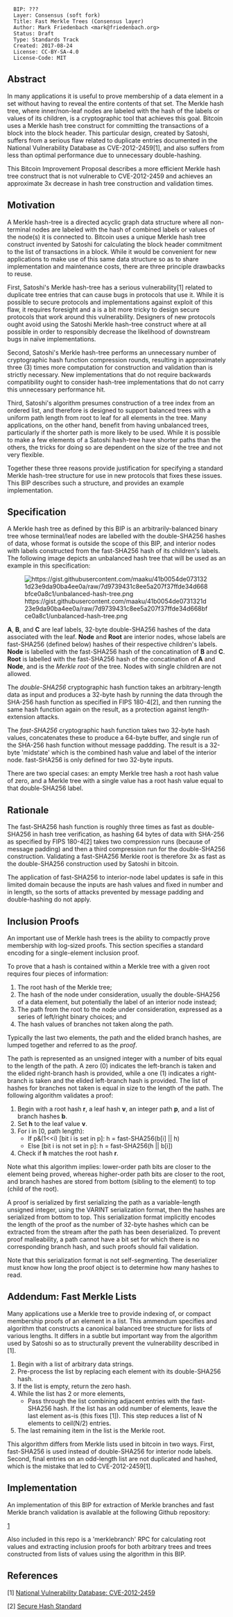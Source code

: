 <pre>
  BIP: ???
  Layer: Consensus (soft fork)
  Title: Fast Merkle Trees (Consensus layer)
  Author: Mark Friedenbach <mark@friedenbach.org>
  Status: Draft
  Type: Standards Track
  Created: 2017-08-24
  License: CC-BY-SA-4.0
  License-Code: MIT
</pre>

==Abstract==

In many applications it is useful to prove membership of a data element in a set without having to reveal the entire contents of that set.
The Merkle hash tree, where inner/non-leaf nodes are labeled with the hash of the labels or values of its children, is a cryptographic tool that achieves this goal.
Bitcoin uses a Merkle hash tree construct for committing the transactions of a block into the block header.
This particular design, created by Satoshi, suffers from a serious flaw related to duplicate entries documented in the National Vulnerability Database as CVE-2012-2459[1], and also suffers from less than optimal performance due to unnecessary double-hashing.

This Bitcoin Improvement Proposal describes a more efficient Merkle hash tree construct that is not vulnerable to CVE-2012-2459 and achieves an approximate 3x decrease in hash tree construction and validation times.

==Motivation==

A Merkle hash-tree is a directed acyclic graph data structure where all non-terminal nodes are labeled with the hash of combined labels or values of the node(s) it is connected to.
Bitcoin uses a unique Merkle hash tree construct invented by Satoshi for calculating the block header commitment to the list of transactions in a block.
While it would be convenient for new applications to make use of this same data structure so as to share implementation and maintenance costs, there are three principle drawbacks to reuse.

First, Satoshi's Merkle hash-tree has a serious vulnerability[1] related to duplicate tree entries that can cause bugs in protocols that use it.
While it is possible to secure protocols and implementations against exploit of this flaw, it requires foresight and a is a bit more tricky to design secure protocols that work around this vulnerability.
Designers of new protocols ought avoid using the Satoshi Merkle hash-tree construct where at all possible in order to responsibly decrease the likelihood of downstream bugs in naïve implementations.

Second, Satoshi's Merkle hash-tree performs an unnecessary number of cryptographic hash function compression rounds, resulting in approximately three (3) times more computation for construction and validation than is strictly necessary.
New implementations that do not require backwards compatibility ought to consider hash-tree implementations that do not carry this unnecessary performance hit.

Third, Satoshi's algorithm presumes construction of a tree index from an ordered list, and therefore is designed to support balanced trees with a uniform path length from root to leaf for all elements in the tree.
Many applications, on the other hand, benefit from having unbalanced trees, particularly if the shorter path is more likely to be used.
While it is possible to make a few elements of a Satoshi hash-tree have shorter paths than the others, the tricks for doing so are dependent on the size of the tree and not very flexible.

Together these three reasons provide justification for specifying a standard Merkle hash-tree structure for use in new protocols that fixes these issues.
This BIP describes such a structure, and provides an example implementation.

==Specification==

A Merkle hash tree as defined by this BIP is an arbitrarily-balanced binary tree whose terminal/leaf nodes are labelled with the double-SHA256 hashes of data, whose format is outside the scope of this BIP, and interior nodes with labels constructed from the fast-SHA256 hash of its children's labels.
The following image depicts an unbalanced hash tree that will be used as an example in this specification:

[[File:https://gist.githubusercontent.com/maaku/41b0054de0731321d23e9da90ba4ee0a/raw/7d9739431c8ee5a207f37ffde34d668bfce0a8c1/unbalanced-hash-tree.png]]

'''A''', '''B''', and '''C''' are leaf labels, 32-byte double-SHA256 hashes of the data associated with the leaf.
'''Node''' and '''Root''' are interior nodes, whose labels are fast-SHA256 (defined below) hashes of their respective children's labels.
'''Node''' is labelled with the fast-SHA256 hash of the concatination of '''B''' and '''C'''.
'''Root''' is labelled with the fast-SHA256 hash of the concatination of '''A''' and '''Node''', and is the ''Merkle root'' of the tree.
Nodes with single children are not allowed.

The ''double-SHA256'' cryptographic hash function takes an arbitrary-length data as input and produces a 32-byte hash by running the data through the SHA-256 hash function as specified in FIPS 180-4[2], and then running the same hash function again on the result, as a protection against length-extension attacks.

The ''fast-SHA256'' cryptographic hash function takes two 32-byte hash values, concatenates these to produce a 64-byte buffer, and single run of the SHA-256 hash function without message paddding.
The result is a 32-byte 'midstate' which is the combined hash value and label of the interior node.
fast-SHA256 is only defined for two 32-byte inputs.

There are two special cases:
an empty Merkle tree hash a root hash value of zero,
and a Merkle tree with a single value has a root hash value equal to that double-SHA256 label.

==Rationale==

The fast-SHA256 hash function is roughly three times as fast as double-SHA256 in hash tree verification, as hashing 64 bytes of data with SHA-256 as specified by FIPS 180-4[2] takes two compression runs (because of message padding) and then a third compression run for the double-SHA256 construction.
Validating a fast-SHA256 Merkle root is therefore 3x as fast as the double-SHA256 construction used by Satoshi in bitcoin.

The application of fast-SHA256 to interior-node label updates is safe in this limited domain because the inputs are hash values and fixed in number and in length,
so the sorts of attacks prevented by message padding and double-hashing do not apply.

==Inclusion Proofs==

An important use of Merkle hash trees is the ability to compactly prove membership with log-sized proofs.
This section specifies a standard encoding for a single-element inclusion proof.

To prove that a hash is contained within a Merkle tree with a given root requires four pieces of information:

# The root hash of the Merkle tree;
# The hash of the node under consideration, usually the double-SHA256 of a data element, but potentially the label of an interior node instead;
# The path from the root to the node under consideration, expressed as a series of left/right binary choices; and
# The hash values of branches not taken along the path.

Typically the last two elements, the path and the elided branch hashes, are lumped together and referred to as the ''proof''.

The path is represented as an unsigned integer with a number of bits equal to the length of the path.
A zero (0) indicates the left-branch is taken and the elided right-branch hash is provided, while a one (1) indicates a right-branch is taken and the elided left-branch hash is provided.
The list of hashes for branches not taken is equal in size to the length of the path.
The following algorithm validates a proof:

# Begin with a root hash '''r''', a leaf hash '''v''', an integer path '''p''', and a list of branch hashes '''b'''.
# Set '''h''' to the leaf value '''v'''.
# For i in [0, path length):
#* If <nowiki>p&(1<<i) [bit i is set in p]: h = fast-SHA256(b[i] || h)</nowiki>
#* Else <nowiki>[bit i is not set in p]: h = fast-SHA256(h || b[i])</nowiki>
# Check if '''h''' matches the root hash '''r'''.

Note what this algorithm implies: lower-order path bits are closer to the element being proved, whereas higher-order path bits are closer to the root, and branch hashes are stored from bottom (sibling to the element) to top (child of the root).

A proof is serialized by first serializing the path as a variable-length unsigned integer, using the VARINT serialization format, then the hashes are serialized from bottom to top.
This serialization format implicitly encodes the length of the proof as the number of 32-byte hashes which can be extracted from the stream after the path has been deserialized.
To prevent proof malleability, a path cannot have a bit set for which there is no corresponding branch hash, and such proofs should fail validation.

Note that this serialization format is not self-segmenting.
The deserializer must know how long the proof object is to determine how many hashes to read.

==Addendum: Fast Merkle Lists==

Many applications use a Merkle tree to provide indexing of, or compact membership proofs of an element in a list.
This ammendum specifies and algorithm that constructs a canonical balanced tree structure for lists of various lengths.
It differs in a subtle but important way from the algorithm used by Satoshi so as to structurally prevent the vulnerability described in [1].

# Begin with a list of arbitrary data strings.
# Pre-process the list by replacing each element with its double-SHA256 hash.
# If the list is empty, return the zero hash.
# While the list has 2 or more elements,
#* Pass through the list combining adjacent entries with the fast-SHA256 hash. If the list has an odd number of elements, leave the last element as-is (this fixes [1]). This step reduces a list of N elements to ceil(N/2) entries.
# The last remaining item in the list is the Merkle root.

This algorithm differs from Merkle lists used in bitcoin in two ways.
First, fast-SHA256 is used instead of double-SHA256 for interior node labels.
Second, final entries on an odd-length list are not duplicated and hashed, which is the mistake that led to CVE-2012-2459[1].

==Implementation==

An implementation of this BIP for extraction of Merkle branches and fast Merkle branch validation is available at the following Github repository:

[https://github.com/maaku/bitcoin/tree/fast-merkle-tree]

Also included in this repo is a 'merklebranch' RPC for calculating root values and extracting inclusion proofs for both arbitrary trees and trees constructed from lists of values using the algorithm in this BIP.

==References==

[1] [https://cve.mitre.org/cgi-bin/cvename.cgi?name=CVE-2012-2459 National Vulnerability Database: CVE-2012-2459]

[2] [http://nvlpubs.nist.gov/nistpubs/FIPS/NIST.FIPS.180-4.pdf Secure Hash Standard]

